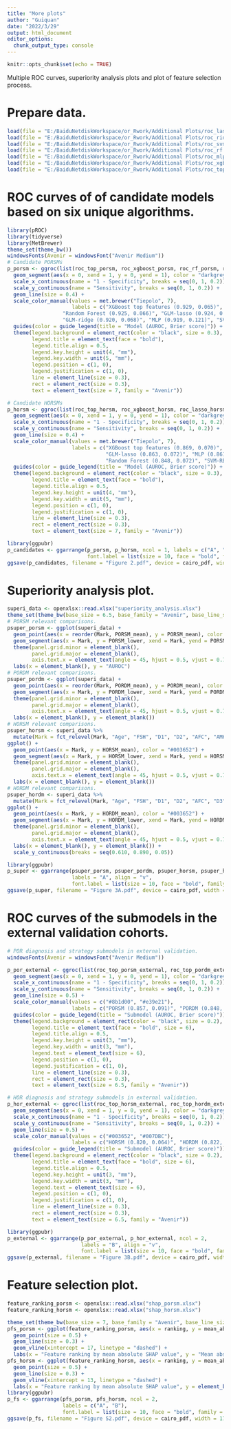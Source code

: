 ---
title: "More plots"
author: "Guiquan"
date: "2022/3/29"
output: html_document
editor_options: 
  chunk_output_type: console
---

```{r setup, include=FALSE}
knitr::opts_chunk$set(echo = TRUE)
```

Multiple ROC curves, superiority analysis plots and plot of feature selection process.

# Prepare data.
```{r}
load(file = "E:/BaiduNetdiskWorkspace/or_Rwork/Additional Plots/roc_lasso.RData")
load(file = "E:/BaiduNetdiskWorkspace/or_Rwork/Additional Plots/roc_ridge.RData")
load(file = "E:/BaiduNetdiskWorkspace/or_Rwork/Additional Plots/roc_svm.RData")
load(file = "E:/BaiduNetdiskWorkspace/or_Rwork/Additional Plots/roc_rf.RData")
load(file = "E:/BaiduNetdiskWorkspace/or_Rwork/Additional Plots/roc_mlp.RData")
load(file = "E:/BaiduNetdiskWorkspace/or_Rwork/Additional Plots/roc_xgboost.RData")
load(file = "E:/BaiduNetdiskWorkspace/or_Rwork/Additional Plots/roc_top.RData")
```

# ROC curves of of candidate models based on six unique algorithms.
```{r}
library(pROC)
library(tidyverse)
library(MetBrewer)
theme_set(theme_bw())
windowsFonts(Avenir = windowsFont("Avenir Medium"))
# Candidate PORSMs 
p_porsm <- ggroc(list(roc_top_porsm, roc_xgboost_porsm, roc_rf_porsm, roc_lasso_porsm, roc_ridge_porsm, roc_mlp_porsm, roc_svm_porsm), legacy.axes = TRUE) + 
  geom_segment(aes(x = 0, xend = 1, y = 0, yend = 1), color = "darkgrey", linetype = "dashed", size = 0.5) +
  scale_x_continuous(name = "1 - Specificity", breaks = seq(0, 1, 0.2)) +
  scale_y_continuous(name = "Sensitivity", breaks = seq(0, 1, 0.2)) +
  geom_line(size = 0.4) +
  scale_color_manual(values = met.brewer("Tiepolo", 7), 
                     labels = c("XGBoost top features (0.929, 0.065)", "XGBoost (0.930, 0.064)", 
                  "Random Forest (0.925, 0.066)", "GLM-lasso (0.924, 0.067)",
                  "GLM-ridge (0.920, 0.068)", "MLP (0.919, 0.121)", "SVM-RBF (0.915, 0.072)")) +
  guides(color = guide_legend(title = "Model (AUROC, Brier score)")) +
  theme(legend.background = element_rect(color = "black", size = 0.3),
        legend.title = element_text(face = "bold"),
        legend.title.align = 0.5,
        legend.key.height = unit(4, "mm"),
        legend.key.width = unit(5, "mm"),
        legend.position = c(1, 0),
        legend.justification = c(1, 0),
        line = element_line(size = 0.3),
        rect = element_rect(size = 0.3),
        text = element_text(size = 7, family = "Avenir"))

# Candidate HORSMs
p_horsm <- ggroc(list(roc_top_horsm, roc_xgboost_horsm, roc_lasso_horsm, roc_mlp_horsm, roc_ridge_horsm, roc_rf_horsm, roc_svm_horsm), legacy.axes = TRUE) +
  geom_segment(aes(x = 0, xend = 1, y = 0, yend = 1), color = "darkgrey", linetype = "dashed", size = 0.5) +
  scale_x_continuous(name = "1 - Specificity", breaks = seq(0, 1, 0.2)) +
  scale_y_continuous(name = "Sensitivity", breaks = seq(0, 1, 0.2)) +
  geom_line(size = 0.4) +
  scale_color_manual(values = met.brewer("Tiepolo", 7), 
                     labels = c("XGBoost top features (0.869, 0.070)", "XGBoost (0.867, 0.071)",
                                "GLM-lasso (0.863, 0.072)", "MLP (0.861, 0.121)", "GLM-ridge (0.859, 0.072)",
                                "Random Forest (0.848, 0.072)", "SVM-RBF (0.847, 0.086)")) +
  guides(color = guide_legend(title = "Model (AUROC, Brier score)")) +
  theme(legend.background = element_rect(color = "black", size = 0.3),
        legend.title = element_text(face = "bold"),
        legend.title.align = 0.5,
        legend.key.height = unit(4, "mm"),
        legend.key.width = unit(5, "mm"),
        legend.position = c(1, 0),
        legend.justification = c(1, 0),
        line = element_line(size = 0.3),
        rect = element_rect(size = 0.3),
        text = element_text(size = 7, family = "Avenir"))

library(ggpubr)
p_candidates <- ggarrange(p_porsm, p_horsm, ncol = 1, labels = c("A", "B"),
                          font.label = list(size = 10, face = "bold", family = "sans"))
ggsave(p_candidates, filename = "Figure 2.pdf", device = cairo_pdf, width = 112, height = 150, units = "mm")
```

# Superiority analysis plot.
```{r}
superi_data <- openxlsx::read.xlsx("superiority_analysis.xlsx")
theme_set(theme_bw(base_size = 6.5, base_family = "Avenir", base_line_size = 0.3, base_rect_size = 0.3))
# PORSM relevant comparisons.
psuper_porsm <- ggplot(superi_data) +
  geom_point(aes(x = reorder(Mark, PORSM_mean), y = PORSM_mean), color = "#8b1d00") +
  geom_segment(aes(x = Mark, y = PORSM_lower, xend = Mark, yend = PORSM_upper), color = "#aa4c4b") +
  theme(panel.grid.minor = element_blank(),
        panel.grid.major = element_blank(),
        axis.text.x = element_text(angle = 45, hjust = 0.5, vjust = 0.7)) +
  labs(x = element_blank(), y = "AUROC") 
# PORDM relevant comparisons.
psuper_pordm <- ggplot(superi_data) +
  geom_point(aes(x = reorder(Mark, PORDM_mean), y = PORDM_mean), color = "#8b1d00") +
  geom_segment(aes(x = Mark, y = PORDM_lower, xend = Mark, yend = PORDM_upper), color = "#aa4c4b") +
  theme(panel.grid.minor = element_blank(),
        panel.grid.major = element_blank(),
        axis.text.x = element_text(angle = 45, hjust = 0.5, vjust = 0.7)) +
  labs(x = element_blank(), y = element_blank())
# HORSM relevant comparisons.
psuper_horsm <- superi_data %>% 
  mutate(Mark = fct_relevel(Mark, "Age", "FSH", "D1", "D2", "AFC", "AMH", "D3", "T2", "T1", "Q", "CDM", "Submodel")) %>% 
ggplot() +
  geom_point(aes(x = Mark, y = HORSM_mean), color = "#003652") +
  geom_segment(aes(x = Mark, y = HORSM_lower, xend = Mark, yend = HORSM_upper), color = "#007dbc") +
  theme(panel.grid.minor = element_blank(),
        panel.grid.major = element_blank(),
        axis.text.x = element_text(angle = 45, hjust = 0.5, vjust = 0.7)) +
  labs(x = element_blank(), y = element_blank())
# HORDM relevant comparisons.
psuper_hordm <- superi_data %>% 
  mutate(Mark = fct_relevel(Mark, "Age", "FSH", "D1", "D2", "AFC", "D3", "T1", "T2", "AMH", "Q", "CDM", "Submodel")) %>% 
ggplot() +
  geom_point(aes(x = Mark, y = HORDM_mean), color = "#003652") +
  geom_segment(aes(x = Mark, y = HORDM_lower, xend = Mark, yend = HORDM_upper), color = "#007dbc") +
  theme(panel.grid.minor = element_blank(),
        panel.grid.major = element_blank(),
        axis.text.x = element_text(angle = 45, hjust = 0.5, vjust = 0.7)) +
  labs(x = element_blank(), y = element_blank()) +
  scale_y_continuous(breaks = seq(0.610, 0.890, 0.05))

library(ggpubr)
p_super <- ggarrange(psuper_porsm, psuper_pordm, psuper_horsm, psuper_hordm, nrow = 1,
                     labels = "A", align = "v",
                     font.label = list(size = 10, face = "bold", family = "sans"))
ggsave(p_super, filename = "Figure 3A.pdf", device = cairo_pdf, width = 172, height = 45, units = "mm")
```

# ROC curves of the submodels in the external validation cohorts.
```{r}
# POR diagnosis and strategy submodels in external validation.
windowsFonts(Avenir = windowsFont("Avenir Medium"))

p_por_external <- ggroc(list(roc_top_porsm_external, roc_top_pordm_external), legacy.axes = TRUE) + 
  geom_segment(aes(x = 0, xend = 1, y = 0, yend = 1), color = "darkgrey", linetype = "dashed", size = 0.5) +
  scale_x_continuous(name = "1 - Specificity", breaks = seq(0, 1, 0.2)) +
  scale_y_continuous(name = "Sensitivity", breaks = seq(0, 1, 0.2)) +
  geom_line(size = 0.5) +
  scale_color_manual(values = c("#8b1d00", "#e39e21"), 
                     labels = c("PORSM (0.857, 0.091)", "PORDM (0.848, 0.092)")) +
  guides(color = guide_legend(title = "Submodel (AUROC, Brier score)")) +
  theme(legend.background = element_rect(color = "black", size = 0.2),
        legend.title = element_text(face = "bold", size = 6),
        legend.title.align = 0.5, 
        legend.key.height = unit(3, "mm"),
        legend.key.width = unit(3, "mm"),
        legend.text = element_text(size = 6),
        legend.position = c(1, 0),
        legend.justification = c(1, 0),
        line = element_line(size = 0.3),
        rect = element_rect(size = 0.3),
        text = element_text(size = 6.5, family = "Avenir"))

# HOR diagnosis and strategy submodels in external validation.
p_hor_external <- ggroc(list(roc_top_horsm_external, roc_top_hordm_external), legacy.axes = TRUE) + 
  geom_segment(aes(x = 0, xend = 1, y = 0, yend = 1), color = "darkgrey", linetype = "dashed", size = 0.5) +
  scale_x_continuous(name = "1 - Specificity", breaks = seq(0, 1, 0.2)) +
  scale_y_continuous(name = "Sensitivity", breaks = seq(0, 1, 0.2)) +
  geom_line(size = 0.5) +
  scale_color_manual(values = c("#003652", "#007DBC"), 
                     labels = c("HORSM (0.820, 0.064)", "HORDM (0.822, 0.063)")) +
  guides(color = guide_legend(title = "Submodel (AUROC, Brier score)")) +
  theme(legend.background = element_rect(color = "black", size = 0.2),
        legend.title = element_text(face = "bold", size = 6),
        legend.title.align = 0.5, 
        legend.key.height = unit(3, "mm"),
        legend.key.width = unit(3, "mm"),
        legend.text = element_text(size = 6),
        legend.position = c(1, 0),
        legend.justification = c(1, 0),
        line = element_line(size = 0.3),
        rect = element_rect(size = 0.3),
        text = element_text(size = 6.5, family = "Avenir"))

library(ggpubr)
p_external <- ggarrange(p_por_external, p_hor_external, ncol = 2,
                        labels = "B", align = "v",
                        font.label = list(size = 10, face = "bold", family = "sans"))
ggsave(p_external, filename = "Figure 3B.pdf", device = cairo_pdf, width = 112, height = 50, units = "mm")
```
# Feature selection plot.
```{r}
feature_ranking_porsm <- openxlsx::read.xlsx("shap_porsm.xlsx")
feature_ranking_horsm <- openxlsx::read.xlsx("shap_horsm.xlsx")

theme_set(theme_bw(base_size = 7, base_family = "Avenir", base_line_size = 0.3, base_rect_size = 0.3))
pfs_porsm <- ggplot(feature_ranking_porsm, aes(x = ranking, y = mean_abs_shap)) +
  geom_point(size = 0.5) +
  geom_line(size = 0.3) +
  geom_vline(xintercept = 17, linetype = "dashed") +
  labs(x = "Feature ranking by mean absolute SHAP value", y = "Mean absolute SHAP value")
pfs_horsm <- ggplot(feature_ranking_horsm, aes(x = ranking, y = mean_abs_shap)) +
  geom_point(size = 0.5) +
  geom_line(size = 0.3) +
  geom_vline(xintercept = 13, linetype = "dashed") +
  labs(x = "Feature ranking by mean absolute SHAP value", y = element_blank())
library(ggpubr)
p_fs <- ggarrange(pfs_porsm, pfs_horsm, ncol = 2,
                  labels = c("A", "B"), 
                  font.label = list(size = 10, face = "bold", family = "sans"))
ggsave(p_fs, filename = "Figure S2.pdf", device = cairo_pdf, width = 172, height = 80, units = "mm")
```








